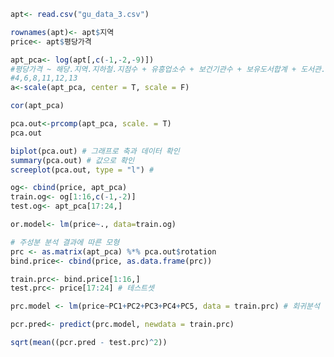 ```r
apt<- read.csv("gu_data_3.csv")

rownames(apt)<- apt$지역
price<- apt$평당가격

apt_pca<- log(apt[,c(-1,-2,-9)])
#평당가격 ~ 해당.지역.지하철.지점수 + 유흥업소수 + 보건기관수 + 보유도서합계 + 도서관.방문자수 + 여권발급합계
#4,6,8,11,12,13
a<-scale(apt_pca, center = T, scale = F)

cor(apt_pca)

pca.out<-prcomp(apt_pca, scale. = T)
pca.out

biplot(pca.out) # 그래프로 축과 데이터 확인
summary(pca.out) # 값으로 확인
screeplot(pca.out, type = "l") # 
```

```r
og<- cbind(price, apt_pca)
train.og<- og[1:16,c(-1,-2)]
test.og<- apt_pca[17:24,]

or.model<- lm(price~., data=train.og)


```


```r
# 주성분 분석 결과에 따른 모형
prc <- as.matrix(apt_pca) %*% pca.out$rotation
bind.price<- cbind(price, as.data.frame(prc))

train.prc<- bind.price[1:16,]
test.prc<- price[17:24] # 테스트셋

prc.model <- lm(price~PC1+PC2+PC3+PC4+PC5, data = train.prc) # 회귀분석

pcr.pred<- predict(prc.model, newdata = train.prc)

sqrt(mean((pcr.pred - test.prc)^2))
```

